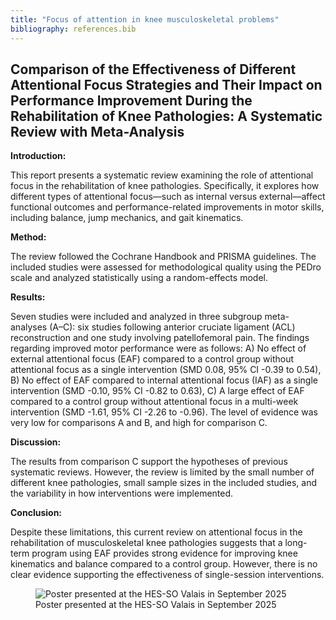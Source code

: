 ```yaml
---
title: "Focus of attention in knee musculoskeletal problems"
bibliography: references.bib
---
```


## Comparison of the Effectiveness of Different Attentional Focus Strategies and Their Impact on Performance Improvement During the Rehabilitation of Knee Pathologies: A Systematic Review with Meta-Analysis

**Introduction:**

This report presents a systematic review examining the role of attentional focus in the rehabilitation of knee pathologies. Specifically, it explores how different types of attentional focus—such as internal versus external—affect functional outcomes and performance-related improvements in motor skills, including balance, jump mechanics, and gait kinematics.

**Method:**

The review followed the Cochrane Handbook and PRISMA guidelines. The included studies were assessed for methodological quality using the PEDro scale and analyzed statistically using a random-effects model.

**Results:**

Seven studies were included and analyzed in three subgroup meta-analyses (A–C): six studies following anterior cruciate ligament (ACL) reconstruction and one study involving patellofemoral pain. The findings regarding improved motor performance were as follows: A) No effect of external attentional focus (EAF) compared to a control group without attentional focus as a single intervention (SMD 0.08, 95% CI -0.39 to 0.54), B) No effect of EAF compared to internal attentional focus (IAF) as a single intervention (SMD -0.10, 95% CI -0.82 to 0.63), C) A large effect of EAF compared to a control group without attentional focus in a multi-week intervention (SMD -1.61, 95% CI -2.26 to -0.96). The level of evidence was very low for comparisons A and B, and high for comparison C.

**Discussion:**

The results from comparison C support the hypotheses of previous systematic reviews. However, the review is limited by the small number of different knee pathologies, small sample sizes in the included studies, and the variability in how interventions were implemented.

**Conclusion:**

Despite these limitations, this current review on attentional focus in the rehabilitation of musculoskeletal knee pathologies suggests that a long-term program using EAF provides strong evidence for improving knee kinematics and balance compared to a control group. However, there is no clear evidence supporting the effectiveness of single-session interventions.

![Poster presented at the HES-SO Valais in September 2025](https://res.cloudinary.com/dughixjyd/image/upload/v1752486239/Attento/Poster_FoA_Knee.jpg)
